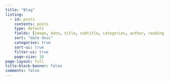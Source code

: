 ```yaml
---
title: "Blog"
listing:
  - id: posts
    contents: posts
    type: default
    fields: [image, date, title, subtitle, categories, author, reading-time]
    sort: "date desc"
    categories: true
    sort-ui: true
    filter-ui: true
    page-size: 10
page-layout: full
title-block-banner: false
comments: false
---
```

